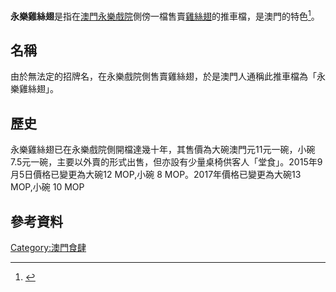 '''永樂雞絲翅'''是指在[[澳門|澳門]][[永樂戲院|永樂戲院]]側傍一檔售賣[[雞絲翅|雞絲翅]]的推車檔，是澳門的特色<ref>{{Cite web|title=澳門最地道美食原來藏在這裏，你都嘗過嗎？|url=https://ifun01.com/8PGZ3FS.html|access-date=2021-09-01|work=趣讀|language=zh-TW|archive-date=2021-09-01|archive-url=https://web.archive.org/web/20210901144652/https://ifun01.com/8PGZ3FS.html|dead-url=no}}</ref>。

==名稱==
由於無法定的招牌名，在永樂戲院側售賣雞絲翅，於是澳門人通稱此推車檔為「永樂雞絲翅」。

==歷史==
永樂雞絲翅已在永樂戲院側開檔達幾十年，其售價為大碗澳門元11元一碗，小碗7.5元一碗，主要以外賣的形式出售，但亦設有少量桌椅供客人「堂食」。2015年9月5日價格已變更為大碗12 MOP,小碗 8 MOP。2017年價格已變更為大碗13 MOP,小碗 10 MOP

==參考資料==
{{reflist}}

[[Category:澳門食肆|Category:澳門食肆]]
{{MO-stub}}